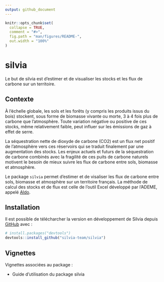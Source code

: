 ```yaml
---
output: github_document
---
```


<!-- README.md is generated from README.Rmd. Please edit that file -->

```r
knitr::opts_chunk$set(
  collapse = TRUE,
  comment = "#>",
  fig.path = "man/figures/README-",
  out.width = "100%"
)
```

# silvia

<!-- badges: start -->
<!-- badges: end -->

Le but de silvia est d'estimer et de visualiser les stocks et les flux de carbone sur un territoire. 

## Contexte 
À l’échelle globale, les sols et les forêts (y compris les produits issus du bois) stockent, sous forme de biomasse vivante ou morte, 3 à 4 fois plus de carbone que l’atmosphère. Toute variation négative ou positive de ces stocks, même relativement faible, peut influer sur les émissions de gaz à effet de serre. 

La séquestration nette de dioxyde de carbone (CO2) est un flux net positif de l’atmosphère vers ces réservoirs qui se traduit finalement par une augmentation des stocks. Les enjeux actuels et futurs de la séquestration de carbone combinés avec la fragilité de ces puits de carbone naturels motivent le besoin de mieux suivre les flux de carbone entre sols, biomasse et atmosphère.

Le package `silvia` permet d'estimer et de visaliser les flux de carbone entre sols, biomasse et atmosphère sur un territoire français. La méthode de calcul des stocks et de flux est celle de l'outil Excel développé par l’ADEME, appelé [Aldo](https://www.territoires-climat.ademe.fr/actualite/loutil-aldo-pour-une-premiere-estimation-de-la-sequestration-carbone-dans-les-sols-et-la-biomasse).

## Installation

Il est possible de télécharcher la version en développement de Silvia depuis [GitHub](https://github.com/) avec : 

``` r
# install.packages("devtools")
devtools::install_github("silvia-team/silvia")
```


## Vignettes

Vignettes associées au package :

-   Guide d'utilisation du package silvia
